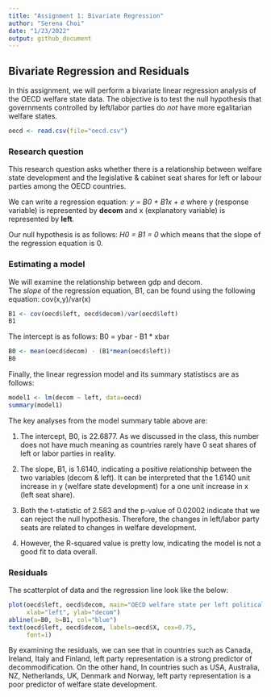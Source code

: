 ```yaml
---
title: "Assignment 1: Bivariate Regression"
author: "Serena Choi"
date: "1/23/2022"
output: github_document
---
```


## Bivariate Regression and Residuals

In this assignment, we will perform a bivariate linear regression analysis of the OECD welfare state data. The objective is to test the null hypothesis that governments controlled by left/labor parties do *not* have more egalitarian welfare states. 

```r
oecd <- read.csv(file="oecd.csv")
```


### Research question 

This research question asks whether there is a relationship between welfare state development and the legislative & cabinet seat shares for left or labour parties among the OECD countries.

We can write a regression equation: 
*y = B0 + B1x + e* 
where y (response variable) is represented by **decom** and x (explanatory variable) is represented by **left**. 


Our null hypothesis is as follows: 
*H0 = B1 = 0*
which means that the slope of the regression equation is 0. 


### Estimating a model 

We will examine the relationship between gdp and decom.  
The *slope* of the regression equation, B1, can be found using the following equation: cov(x,y)/var(x)

```r
B1 <- cov(oecd$left, oecd$decom)/var(oecd$left)
B1
```

The intercept is as follows: B0 = ybar - B1 * xbar

```r
B0 <- mean(oecd$decom) - (B1*mean(oecd$left))
B0
```

Finally, the linear regression model and its summary statistiscs are as follows: 

```r
model1 <- lm(decom ~ left, data=oecd)
summary(model1)
```

The key analyses from the model summary table above are: 

1. The intercept, B0, is 22.6877. As we discussed in the class, this number does not have much meaning as countries rarely have 0 seat shares of left or labor parties in reality. 

2. The slope, B1, is 1.6140, indicating a positive relationship between the two variables (decom & left). It can be interpreted that the 1.6140 unit increase in y (welfare state development) for a one unit increase in x (left seat share). 

3. Both the t-statistic of 2.583 and the p-value of 0.02002 indicate that we can reject the null hypothesis. Therefore, the changes in left/labor party seats are related to changes in welfare development. 
4. However, the R-squared value is pretty low, indicating the model is not a good fit to data overall. 



### Residuals 

The scatterplot of data and the regression line look like the below: 

```r
plot(oecd$left, oecd$decom, main="OECD welfare state per left political party representation", 
     xlab="left", ylab="decom")
abline(a=B0, b=B1, col="blue")
text(oecd$left, oecd$decom, labels=oecd$X, cex=0.75, 
     font=1)
```


By examining the residuals, we can see that in countries such as Canada, Ireland, Italy and Finland, left party representation is a strong predictor of decommodification. On the other hand, In countries such as USA, Australia, NZ, Netherlands, UK, Denmark and Norway, left party representation is a poor predictor of welfare state development. 
